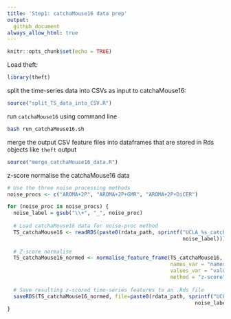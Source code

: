 ```yaml
---
title: 'Step1: catchaMouse16 data prep'
output: 
  github_document
always_allow_html: true
---
```


```r
knitr::opts_chunk$set(echo = TRUE)
```

Load theft:
```r
library(theft)
```


split the time-series data into CSVs as input to catchaMouse16:

```r
source("split_TS_data_into_CSV.R")
```

run `catchaMouse16` using command line

```bash
bash run_catchaMouse16.sh
```

merge the output CSV feature files into dataframes that are stored in Rds objects like `theft` output

```r
source("merge_catchaMouse16_data.R")
```


z-score normalise the catchaMouse16 data

```r
# Use the three noise processing methods
noise_procs <- c("AROMA+2P", "AROMA+2P+GMR", "AROMA+2P+DiCER")

for (noise_proc in noise_procs) {
  noise_label = gsub("\\+", "_", noise_proc)
  
  # Load catchaMouse16 data for noise-proc method
  TS_catchaMouse16 <- readRDS(paste0(rdata_path, sprintf("UCLA_%s_catchaMouse16.Rds", 
                                                         noise_label)))
  
  # Z-score normalise
  TS_catchaMouse16_normed <- normalise_feature_frame(TS_catchaMouse16, 
                                                     names_var = "names", 
                                                     values_var = "values", 
                                                     method = "z-score")
  
  # Save resulting z-scored time-series features to an .Rds file
  saveRDS(TS_catchaMouse16_normed, file=paste0(rdata_path, sprintf("UCLA_%s_catchaMouse16_zscored.Rds", 
                                                             noise_label)))
}
```

